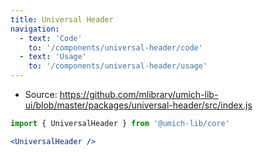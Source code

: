 ```yaml
---
title: Universal Header
navigation:
  - text: 'Code'
    to: '/components/universal-header/code'
  - text: 'Usage'
    to: '/components/universal-header/usage'
---
```


- Source: https://github.com/mlibrary/umich-lib-ui/blob/master/packages/universal-header/src/index.js

```js
import { UniversalHeader } from '@umich-lib/core'
```

```jsx live
<UniversalHeader />
```